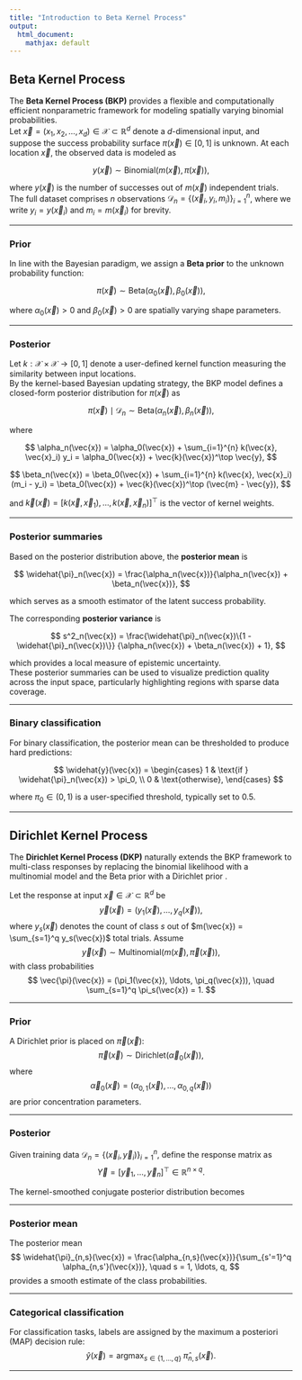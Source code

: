 ```yaml
---
title: "Introduction to Beta Kernel Process"
output:
  html_document:
    mathjax: default
---
```


## Beta Kernel Process

The **Beta Kernel Process (BKP)** provides a flexible and computationally efficient nonparametric framework for modeling spatially varying binomial probabilities.  
Let $\vec{x} = (x_1, x_2, \ldots, x_d) \in \mathcal{X} \subset \mathbb{R}^d$ denote a $d$-dimensional input, and suppose the success probability surface $\pi(\vec{x}) \in [0,1]$ is unknown. At each location $\vec{x}$, the observed data is modeled as

$$
y(\vec{x}) \sim \mathrm{Binomial}(m(\vec{x}), \pi(\vec{x})),
$$

where $y(\vec{x})$ is the number of successes out of $m(\vec{x})$ independent trials.  
The full dataset comprises $n$ observations $\mathcal{D}_n = \{(\vec{x}_i, y_i, m_i)\}_{i=1}^n$, where we write $y_i= y(\vec{x}_i)$ and $m_i= m(\vec{x}_i)$ for brevity.

---

### Prior

In line with the Bayesian paradigm, we assign a **Beta prior** to the unknown probability function:

$$
\pi(\vec{x}) \sim \mathrm{Beta}(\alpha_0(\vec{x}), \beta_0(\vec{x})),
$$

where $\alpha_0(\vec{x}) > 0$ and $\beta_0(\vec{x}) > 0$ are spatially varying shape parameters.

---

### Posterior

Let $k: \mathcal{X} \times \mathcal{X} \to [0,1]$ denote a user-defined kernel function measuring the similarity between input locations.  
By the kernel-based Bayesian updating strategy, the BKP model defines a closed-form posterior distribution for $\pi(\vec{x})$ as

$$
\pi(\vec{x}) \mid \mathcal{D}_n \sim \mathrm{Beta}\left(\alpha_n(\vec{x}), \beta_n(\vec{x})\right),
$$

where

$$
\alpha_n(\vec{x}) = \alpha_0(\vec{x}) + \sum_{i=1}^{n} k(\vec{x}, \vec{x}_i) y_i
= \alpha_0(\vec{x}) + \vec{k}(\vec{x})^\top \vec{y},
$$

$$
\beta_n(\vec{x})  = \beta_0(\vec{x}) + \sum_{i=1}^{n} k(\vec{x}, \vec{x}_i) (m_i - y_i)
= \beta_0(\vec{x}) + \vec{k}(\vec{x})^\top (\vec{m} - \vec{y}),
$$

and $\vec{k}(\vec{x}) = [k(\vec{x}, \vec{x}_1), \ldots, k(\vec{x}, \vec{x}_n)]^\top$ is the vector of kernel weights.  

---

### Posterior summaries

Based on the posterior distribution above, the **posterior mean** is

$$
\widehat{\pi}_n(\vec{x}) =
\frac{\alpha_n(\vec{x})}{\alpha_n(\vec{x}) + \beta_n(\vec{x})},
$$

which serves as a smooth estimator of the latent success probability.  

The corresponding **posterior variance** is

$$
s^2_n(\vec{x}) =
\frac{\widehat{\pi}_n(\vec{x})\{1 - \widehat{\pi}_n(\vec{x})\}}
{\alpha_n(\vec{x}) + \beta_n(\vec{x}) + 1},
$$

which provides a local measure of epistemic uncertainty.  
These posterior summaries can be used to visualize prediction quality across the input space, particularly highlighting regions with sparse data coverage.

---

### Binary classification

For binary classification, the posterior mean can be thresholded to produce hard predictions:

$$
\widehat{y}(\vec{x}) =
\begin{cases}
1 & \text{if } \widehat{\pi}_n(\vec{x}) > \pi_0, \\
0 & \text{otherwise},
\end{cases}
$$

where $\pi_0 \in (0,1)$ is a user-specified threshold, typically set to $0.5$.

---

## Dirichlet Kernel Process

The **Dirichlet Kernel Process (DKP)** naturally extends the BKP framework to multi-class responses by replacing the binomial likelihood with a multinomial model and the Beta prior with a Dirichlet prior \citep{MacKenzie2014}.

Let the response at input $\vec{x} \in \mathcal{X} \subset \mathbb{R}^d$ be
$$
\vec{y}(\vec{x}) = \left(y_1(\vec{x}), \ldots, y_q(\vec{x})\right),
$$
where $y_s(\vec{x})$ denotes the count of class $s$ out of $m(\vec{x}) = \sum_{s=1}^q y_s(\vec{x})$ total trials. Assume
$$
\vec{y}(\vec{x}) \sim \mathrm{Multinomial}(m(\vec{x}), \vec{\pi}(\vec{x})),
$$
with class probabilities
$$
\vec{\pi}(\vec{x}) = (\pi_1(\vec{x}), \ldots, \pi_q(\vec{x})), \quad \sum_{s=1}^q \pi_s(\vec{x}) = 1.
$$

---

### Prior

A Dirichlet prior is placed on $\vec{\pi}(\vec{x})$:
$$
\vec{\pi}(\vec{x}) \sim \mathrm{Dirichlet}(\vec{\alpha}_0(\vec{x})),
$$
where
$$
\vec{\alpha}_0(\vec{x}) = (\alpha_{0,1}(\vec{x}), \ldots, \alpha_{0,q}(\vec{x}))
$$
are prior concentration parameters.

---

### Posterior

Given training data $\mathcal{D}_n = \{(\vec{x}_i, \vec{y}_i)\}_{i=1}^n$, define the response matrix as
$$
\vec{Y} = [\vec{y}_1, \ldots, \vec{y}_n]^\top \in \mathbb{R}^{n \times q}.
$$

The kernel-smoothed conjugate posterior distribution becomes
\begin{equation}\label{eq:DKP_model}
\vec{\pi}(\vec{x}) \mid \mathcal{D}_n \sim \mathrm{Dirichlet}\left(\vec{\alpha}_n(\vec{x})\right), \quad \text{with} \quad \vec{\alpha}_n(\vec{x}) = \vec{\alpha}_0(\vec{x}) + \vec{k}(\vec{x})^\top \vec{Y}.
\end{equation}

---

### Posterior mean

The posterior mean
$$
\widehat{\pi}_{n,s}(\vec{x}) = \frac{\alpha_{n,s}(\vec{x})}{\sum_{s'=1}^q \alpha_{n,s'}(\vec{x})}, \quad s = 1, \ldots, q,
$$
provides a smooth estimate of the class probabilities.

---

### Categorical classification

For classification tasks, labels are assigned by the maximum a posteriori (MAP) decision rule:
$$
\widehat{y}(\vec{x}) = \mathrm{argmax}_{s \in \{1,\ldots,q\}}\; \widehat{\pi}_{n,s}(\vec{x}).
$$

---

